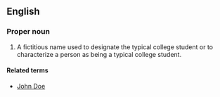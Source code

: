 ==English==

===Proper noun===
{{en-proper noun}}

# {{context|informal}} A fictitious name used to designate the typical college student or to characterize a person as being a typical college student.

====Related terms====
* [[John Doe]]